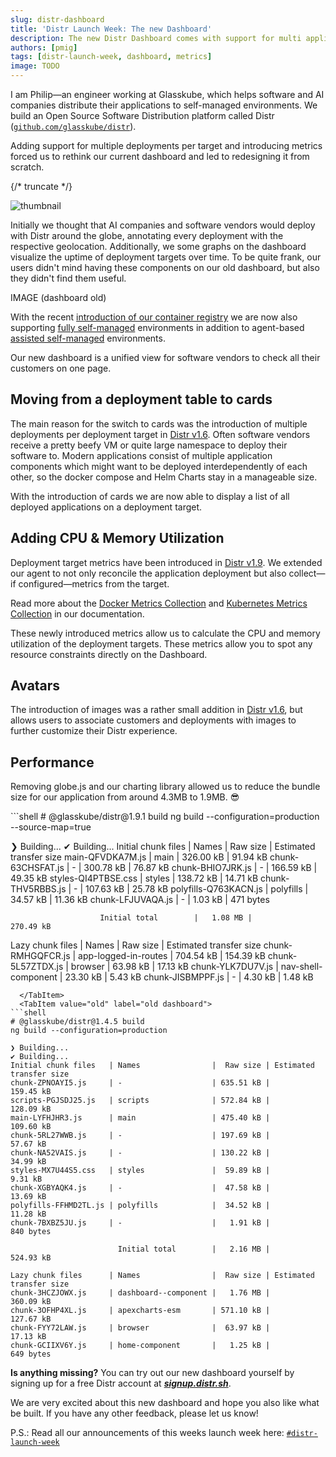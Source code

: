 ```yaml
---
slug: distr-dashboard
title: 'Distr Launch Week: The new Dashboard'
description: The new Distr Dashboard comes with support for multi application deployments per target, avatars, metrics.
authors: [pmig]
tags: [distr-launch-week, dashboard, metrics]
image: TODO
---
```



I am Philip—an engineer working at Glasskube, which helps software and AI companies distribute their applications to self-managed environments.
We build an Open Source Software Distribution platform called Distr ([`github.com/glasskube/distr`](https://github.com/glasskube/distr)).

Adding support for multiple deployments per target and introducing metrics forced us to rethink our current dashboard and led to redesigning it from scratch.

{/* truncate */}

![thumbnail](https://app.distr.sh/distr-logo.svg)

Initially we thought that AI companies and software vendors would deploy with Distr around the globe, annotating every deployment with the respective geolocation.
Additionally, we some graphs on the dashboard visualize the uptime of deployment targets over time.
To be quite frank, our users didn't mind having these components on our old dashboard, but also they didn't find them useful.

IMAGE (dashboard old)

With the recent [introduction of our container registry](/blog/distr-registry/) we are now also supporting
[fully self-managed](https://distr.sh/docs/use-cases/fully-self-managed/) environments
in addition to agent-based [assisted self-managed](https://distr.sh/docs/use-cases/assisted-self-managed/) environments.

Our new dashboard is a unified view for software vendors to check all their customers on one page.

## Moving from a deployment table to cards

The main reason for the switch to cards was the introduction of multiple deployments per deployment target in
[Distr v1.6](https://github.com/glasskube/distr/releases/tag/1.6.0).
Often software vendors receive a pretty beefy VM or quite large namespace to deploy their software to.
Modern applications consist of multiple application components which might want to be deployed interdependently of each other,
so the docker compose and Helm Charts stay in a manageable size.

With the introduction of cards we are now able to display a list of all deployed applications on a deployment target.

## Adding CPU & Memory Utilization

Deployment target metrics have been introduced in [Distr v1.9](https://github.com/glasskube/distr/releases/tag/1.9.0).
We extended our agent to not only reconcile the application deployment but also collect—if configured—metrics from the target.

Read more about the [Docker Metrics Collection](https://distr.sh/docs/product/agents/#docker-metrics) and
[Kubernetes Metrics Collection](https://distr.sh/docs/product/agents/#kubernetes-metrics) in our documentation.

These newly introduced metrics allow us to calculate the CPU and memory utilization of the deployment targets.
These metrics allow you to spot any resource constraints directly on the Dashboard.

## Avatars

The introduction of images was a rather small addition in [Distr v1.6](https://github.com/glasskube/distr/releases/tag/1.6.0),
but allows users to associate customers and deployments with images to further customize their Distr experience.

## Performance

Removing globe.js and our charting library allowed us to reduce the bundle size for our application from around 4.3MB to 1.9MB. 😎

<Tabs groupId="frontend-build">
  <TabItem value="new" label="latest dashboard">
```shell
# @glasskube/distr@1.9.1 build
ng build --configuration=production --source-map=true

❯ Building...
✔ Building...
Initial chunk files   | Names                |  Raw size | Estimated transfer size
main-QFVDKA7M.js      | main                 | 326.00 kB |                91.94 kB
chunk-63CHSFAT.js     | -                    | 300.78 kB |                76.87 kB
chunk-BHIO7JRK.js     | -                    | 166.59 kB |                49.35 kB
styles-QI4PTBSE.css   | styles               | 138.72 kB |                14.71 kB
chunk-THV5RBBS.js     | -                    | 107.63 kB |                25.78 kB
polyfills-Q763KACN.js | polyfills            |  34.57 kB |                11.36 kB
chunk-LFJUVAQA.js     | -                    |   1.03 kB |               471 bytes
    
                        Initial total        |   1.08 MB |               270.49 kB

Lazy chunk files      | Names                |  Raw size | Estimated transfer size
chunk-RMHGQFCR.js     | app-logged-in-routes | 704.54 kB |               154.39 kB
chunk-5L57ZTDX.js     | browser              |  63.98 kB |                17.13 kB
chunk-YLK7DU7V.js     | nav-shell-component  |  23.30 kB |                 5.43 kB
chunk-JISBMPPF.js     | -                    |   4.30 kB |                 1.48 kB
```
  </TabItem>
  <TabItem value="old" label="old dashboard">
```shell
# @glasskube/distr@1.4.5 build
ng build --configuration=production

❯ Building...
✔ Building...
Initial chunk files   | Names                |  Raw size | Estimated transfer size
chunk-ZPNOAYI5.js     | -                    | 635.51 kB |               159.45 kB
scripts-PGJSDJ25.js   | scripts              | 572.84 kB |               128.09 kB
main-LYFHJHR3.js      | main                 | 475.40 kB |               109.60 kB
chunk-5RL27WWB.js     | -                    | 197.69 kB |                57.67 kB
chunk-NA52VAIS.js     | -                    | 130.22 kB |                34.99 kB
styles-MX7U44S5.css   | styles               |  59.89 kB |                 9.31 kB
chunk-XGBYAQK4.js     | -                    |  47.58 kB |                13.69 kB
polyfills-FFHMD2TL.js | polyfills            |  34.52 kB |                11.28 kB
chunk-7BXBZ5JU.js     | -                    |   1.91 kB |               840 bytes
    
                        Initial total        |   2.16 MB |               524.93 kB

Lazy chunk files      | Names                |  Raw size | Estimated transfer size
chunk-3HCZJOWX.js     | dashboard--component |   1.76 MB |               360.09 kB
chunk-3OFHP4XL.js     | apexcharts-esm       | 571.10 kB |               127.67 kB
chunk-FYY72LAW.js     | browser              |  63.97 kB |                17.13 kB
chunk-GCIIXV6Y.js     | home-component       |   1.25 kB |               649 bytes
````

  </TabItem>
</Tabs>


**Is anything missing?**
You can try out our new dashboard yourself by signing up for a free Distr account at [**_signup.distr.sh_**](https://signup.distr.sh/).

We are very excited about this new dashboard and hope you also like what be built.
If you have any other feedback, please let us know!


<DefaultCTA />

P.S.: Read all our announcements of this weeks launch week here: [`#distr-launch-week`](/blog/tags/distr-launch-week/)
